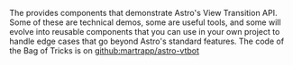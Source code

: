 
The <BoT/> provides components that demonstrate Astro's View Transition API. Some of these are technical demos, some are useful tools, and some will evolve into reusable components that you can use in your own project to handle edge cases that go beyond Astro's standard features. The code of the Bag of Tricks is on [github:martrapp/astro-vtbot](https://github.com/martrapp/astro-vtbot)

